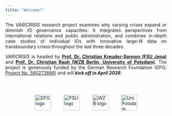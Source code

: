 ```yaml
---
title: "Welcome!"
---
```


::: {style="text-align: justify;"}

<!-- Societal crises often reach across national borders and affect multiple policy areas at once. Crises thus often call for significant governance capacity beyond the individual nation state. Yet, the governance capacity of international organizations (IOs) did not evolve uniformly in response to the varying crises we have observed over the last decades. While some IOs have gained authority and resources, others faced additional constraints or even decline in the face of crisis.<br> -->
The *VARICRISIS* research project examines why varying crises expand or diminish IO governance capacities. It integrates perspectives from international relations and public administration, and combines in-depth case studies of individual IOs with innovative large-N data on transboundary crises throughout the last three decades.
<br>

*VARICRISIS* is headed by **[Prof. Dr. Christian Kreuder-Sonnen (FSU Jena)](https://www.fsv.uni-jena.de/en/29975/kreuder-sonnen-christian)** and **[Prof. Dr. Christian Rauh (WZB Berlin, University of Potsdam)](https://christian-rauh.eu/)**. The project is generously funded by the German Research Foundation (DFG; [Project No. 560272666](https://gepris.dfg.de/gepris/projekt/560272666?language=en)) and will ***kick off in April 2026***.

:::

<br>

<div style="display: flex; gap: 40px; justify-content: center;">

<a href="https://gepris.dfg.de/gepris/projekt/560272666?language=en" target="_blank" rel="noopener">
  <img src="./files/images/dfg.png" alt="DFG logo" style="height:50px;">
</a>

<a href="https://www.fsv.uni-jena.de/en/29975/kreuder-sonnen-christian" target="_blank" rel="noopener">
  <img src="./files/images/Logo_UniJena.svg.png" alt="FSU logo" style="height:50px;">
</a>

<a href="https://www.wzb.eu/en/persons/christian-rauh" target="_blank" rel="noopener">
  <img src="./files/images/WZB_hoch_Print.jpg" alt="WZB logo" style="height:50px;">
</a>

<a href="https://www.uni-potsdam.de/de/wiso/fakultaet/professuren-personen" target="_blank" rel="noopener">
  <img src="./files/images/potsdam.png" alt="Uni Potsdam Logo" style="height:50px;">
</a>

</div>






